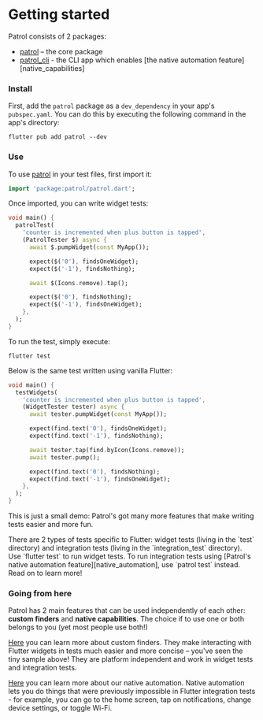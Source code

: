 # Getting started

Patrol consists of 2 packages:

- [patrol] – the core package
- [patrol_cli] - the CLI app which enables [the native automation
  feature][native_capabilities]

### Install

First, add the `patrol` package as a `dev_dependency` in your app's
`pubspec.yaml`. You can do this by executing the following command in the app's
directory:

```console
flutter pub add patrol --dev
```

### Use

To use [patrol] in your test files, first import it:

```dart
import 'package:patrol/patrol.dart';
```

Once imported, you can write widget tests:

```dart title="test/widget_test.dart"
void main() {
  patrolTest(
    'counter is incremented when plus button is tapped',
    (PatrolTester $) async {
      await $.pumpWidget(const MyApp());

      expect($('0'), findsOneWidget);
      expect($('-1'), findsNothing);

      await $(Icons.remove).tap();

      expect($('0'), findsNothing);
      expect($('-1'), findsOneWidget);
    },
  );
}
```

To run the test, simply execute:

```console
flutter test
```

Below is the same test written using vanilla Flutter:

```dart title="test/vanilla_widget_test.dart"
void main() {
  testWidgets(
    'counter is incremented when plus button is tapped',
    (WidgetTester tester) async {
      await tester.pumpWidget(const MyApp());

      expect(find.text('0'), findsOneWidget);
      expect(find.text('-1'), findsNothing);

      await tester.tap(find.byIcon(Icons.remove));
      await tester.pump();

      expect(find.text('0'), findsNothing);
      expect(find.text('-1'), findsOneWidget);
    },
  );
}
```

This is just a small demo: Patrol's got many more features that make writing
tests easier and more fun.

<Info>
  There are 2 types of tests specific to Flutter: widget tests (living in the
  `test` directory) and integration tests (living in the `integration_test`
  directory). Use `flutter test` to run widget tests. To run integration tests
  using [Patrol's native automation feature][native_automation], use `patrol
  test` instead. Read on to learn more!
</Info>

### Going from here

Patrol has 2 main features that can be used independently of each other:
**custom finders** and **native capabilities**. The choice if to use one or both
belongs to you (yet most people use both!)

[Here][custom_finders] you can learn more about custom finders. They make
interacting with Flutter widgets in tests much easier and more concise – you've
seen the tiny sample above! They are platform independent and work in widget
tests and integration tests.

[Here][native_automation] you can learn more about our native automation.
Native automation lets you do things that were previously impossible in Flutter
integration tests - for example, you can go to the home screen, tap on
notifications, change device settings, or toggle Wi-Fi.

[patrol]: https://pub.dev/packages/patrol
[patrol_cli]: https://pub.dev/packages/patrol_cli
[custom_finders]: /custom-finders/overview
[native_automation]: /native/overview
